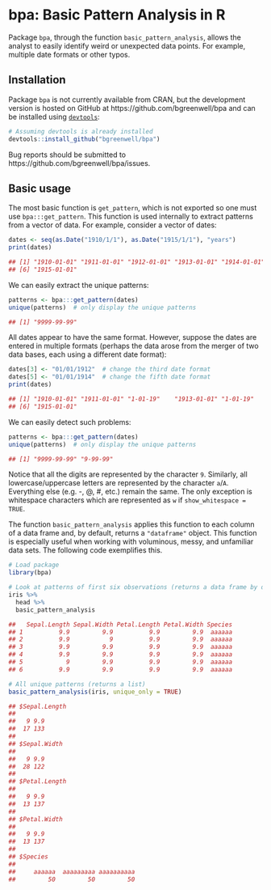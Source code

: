 # bpa: Basic Pattern Analysis in R

Package `bpa`, through the function `basic_pattern_analysis`, allows the analyst to easily identify weird or unexpected data points. For example, multiple date formats or other typos.

## Installation
Package `bpa` is not currently available from CRAN, but the development version is hosted on GitHub at https://github.com/bgreenwell/bpa and can be installed using [`devtools`](https://github.com/hadley/devtools):
```r
# Assuming devtools is already installed
devtools::install_github("bgreenwell/bpa")
```
Bug reports should be submitted to https://github.com/bgreenwell/bpa/issues.

## Basic usage

The most basic function is `get_pattern`, which is not exported so one must use `bpa:::get_pattern`. This function is used internally to extract patterns from a vector of data. For example, consider a vector of dates:
```r
dates <- seq(as.Date("1910/1/1"), as.Date("1915/1/1"), "years")
print(dates)

## [1] "1910-01-01" "1911-01-01" "1912-01-01" "1913-01-01" "1914-01-01"
## [6] "1915-01-01"
```
We can easily extract the unique patterns:
```r
patterns <- bpa:::get_pattern(dates)
unique(patterns)  # only display the unique patterns

## [1] "9999-99-99"
```
All dates appear to have the same format. However, suppose the dates are entered in multiple formats (perhaps the data arose from the merger of two data bases, each using a different date format):
```r
dates[3] <- "01/01/1912"  # change the third date format
dates[5] <- "01/01/1914"  # change the fifth date format
print(dates)

## [1] "1910-01-01" "1911-01-01" "1-01-19"    "1913-01-01" "1-01-19"   
## [6] "1915-01-01"
```
We can easily detect such problems:
```r
patterns <- bpa:::get_pattern(dates)
unique(patterns)  # only display the unique patterns

## [1] "9999-99-99" "9-99-99"
```
Notice that all the digits are represented by the character `9`. Similarly, all lowercase/uppercase letters are represented by the character `a`/`A`. Everything else (e.g. -, @, #, etc.)
 remain the same. The only exception is whitespace characters which are represented as `w` if `show_whitespace = TRUE`.
 
The function `basic_pattern_analysis` applies this function to each column of a data frame and, by default, returns a `"dataframe"` object. This function is especially useful when working with voluminous, messy, and unfamiliar data sets. The following code exemplifies this.
```r
# Load package
library(bpa)

# Look at patterns of first six observations (returns a data frame by default)
iris %>%
  head %>%
  basic_pattern_analysis

##   Sepal.Length Sepal.Width Petal.Length Petal.Width Species
## 1          9.9         9.9          9.9         9.9  aaaaaa
## 2          9.9           9          9.9         9.9  aaaaaa
## 3          9.9         9.9          9.9         9.9  aaaaaa
## 4          9.9         9.9          9.9         9.9  aaaaaa
## 5            9         9.9          9.9         9.9  aaaaaa
## 6          9.9         9.9          9.9         9.9  aaaaaa

# All unique patterns (returns a list)
basic_pattern_analysis(iris, unique_only = TRUE)

## $Sepal.Length
## 
##   9 9.9 
##  17 133 
## 
## $Sepal.Width
## 
##   9 9.9 
##  28 122 
## 
## $Petal.Length
## 
##   9 9.9 
##  13 137 
## 
## $Petal.Width
## 
##   9 9.9 
##  13 137 
## 
## $Species
## 
##     aaaaaa  aaaaaaaaa aaaaaaaaaa 
##         50         50         50
```
